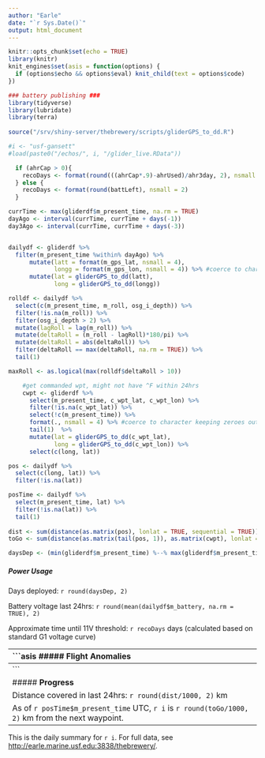 ```yaml
---
author: "Earle"
date: "`r Sys.Date()`"
output: html_document
---
```


```r
knitr::opts_chunk$set(echo = TRUE)
library(knitr)
knit_engines$set(asis = function(options) {
  if (options$echo && options$eval) knit_child(text = options$code)
})
```

```r
### battery publishing ###
library(tidyverse)
library(lubridate)
library(terra)
  
source("/srv/shiny-server/thebrewery/scripts/gliderGPS_to_dd.R")

#i <- "usf-gansett"
#load(paste0("/echos/", i, "/glider_live.RData"))

  if (ahrCap > 0){
    recoDays <- format(round(((ahrCap*.9)-ahrUsed)/ahr3day, 2), nsmall = 2) #calculate days til 10% abort level
  } else {
    recoDays <- format(round(battLeft), nsmall = 2)
  }

currTime <- max(gliderdf$m_present_time, na.rm = TRUE)
dayAgo <- interval(currTime, currTime + days(-1))
day3Ago <- interval(currTime, currTime + days(-3))


dailydf <- gliderdf %>%
  filter(m_present_time %within% dayAgo) %>%
      mutate(latt = format(m_gps_lat, nsmall = 4),
             longg = format(m_gps_lon, nsmall = 4)) %>% #coerce to character keeping zeroes out to 4 decimals
      mutate(lat = gliderGPS_to_dd(latt),
             long = gliderGPS_to_dd(longg))

rolldf <- dailydf %>%
  select(c(m_present_time, m_roll, osg_i_depth)) %>%
  filter(!is.na(m_roll)) %>%
  filter(osg_i_depth > 2) %>%
  mutate(lagRoll = lag(m_roll)) %>%
  mutate(deltaRoll = (m_roll - lagRoll)*180/pi) %>%
  mutate(deltaRoll = abs(deltaRoll)) %>%
  filter(deltaRoll == max(deltaRoll, na.rm = TRUE)) %>%
  tail(1)

maxRoll <- as.logical(max(rolldf$deltaRoll > 10))

    #get commanded wpt, might not have ^F within 24hrs
    cwpt <- gliderdf %>%
      select(m_present_time, c_wpt_lat, c_wpt_lon) %>%
      filter(!is.na(c_wpt_lat)) %>%
      select(!c(m_present_time)) %>%
      format(., nsmall = 4) %>% #coerce to character keeping zeroes out to 4 decimals
      tail(1)  %>% 
      mutate(lat = gliderGPS_to_dd(c_wpt_lat),
             long = gliderGPS_to_dd(c_wpt_lon)) %>%
      select(c(long, lat))

pos <- dailydf %>%
  select(c(long, lat)) %>%
  filter(!is.na(lat))

posTime <- dailydf %>%
  select(m_present_time, lat) %>%
  filter(!is.na(lat)) %>%
  tail(1)
  
dist <- sum(distance(as.matrix(pos), lonlat = TRUE, sequential = TRUE))
toGo <- sum(distance(as.matrix(tail(pos, 1)), as.matrix(cwpt), lonlat = TRUE))

daysDep <- (min(gliderdf$m_present_time) %--% max(gliderdf$m_present_time))/days(1)

```

##### **Power Usage**

Days deployed: `r round(daysDep, 2)`

Battery voltage last 24hrs: `r round(mean(dailydf$m_battery, na.rm = TRUE), 2)`

Approximate time until 11V threshold: `r recoDays` days (calculated based on standard G1 voltage curve)

------------------------------------------------------------------------
```asis
##### **Flight Anomalies**

There was a roll incident of `r round(rolldf$deltaRoll, 2)` degrees at `r round(rolldf$osg_i_depth, 2)` meters deep that occurred at `r rolldf$m_present_time`

------------------------------------------------------------------------
```

##### **Progress**

Distance covered in last 24hrs: `r round(dist/1000, 2)` km

As of `r posTime$m_present_time` UTC, `r i` is `r round(toGo/1000, 2)` km from the next waypoint.

------------------------------------------------------------------------

This is the daily summary for `r i`. For full data, see <http://earle.marine.usf.edu:3838/thebrewery/>.
